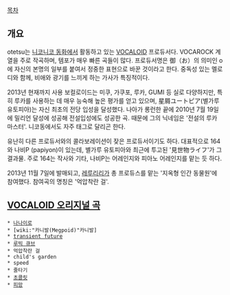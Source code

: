 [[목차]]

== 개요 ==
otetsu는 [[니코니코 동화]]에서 활동하고 있는 [[VOCALOID]] 프로듀서다. VOCAROCK 계열을 주로 작곡하며, 템포가 매우 빠른 곡들이 많다. 프로듀서명은 御（お）의 의미인 o에 자신의 본명의 일부를 붙여서 정중한 표현으로 바꾼 것이라고 한다. 중독성 있는 멜로디와 함께, 비애와 광기를 느끼게 하는 가사가 특징적이다.

2013년 현재까지 사용 보컬로이드는 미쿠, 가쿠포, 루카, GUMI 등 실로 다양하지만, 특히 루카를 사용하는 데 매우 능숙해 높은 평가를 얻고 있으며, 星屑ユートピア(별가루 유토피아)는 자신 최초의 전당 입성을 달성했다. 나아가 롱런한 끝에 2010년 7월 19일에 밀리언 달성에 성공해 전설입성에도 성공한 곡. 때문에 그의 닉네임은 '전설의 루카 마스터'. 니코동에서도 자주 태그로 달리곤 한다.

유난히 다른 프로듀서와의 콜라보레이션이 잦은 프로듀서이기도 하다. 대표적으로 164와 나비P (papiyon)이 있는데, 별가루 유토피아와 최근에 투고된 '見世物ライフ'가 그 결과물. 주로 164는 작사와 기타, 나비P는 어레인지와 피아노 어레인지를 맡는 듯 하다.

2013년 11월 7일에 발매되고, [[레루리리]]가 총 프로듀스를 맡는 '지옥형 인간 동물원'에 참여했다. 참여곡의 명칭은 '억압착란 걸'.

== [[VOCALOID 오리지널 곡]] ==
 * [[나나이로]]
 * [wiki:"카니발(Megpoid)"카니발]
 * [[transient future]]
 * [[루빅 큐브]]
 * 억압착란 걸
 * child's garden
 * speed
 * 줄타기
 * [[초콜릿]]
 * [[피망]]
